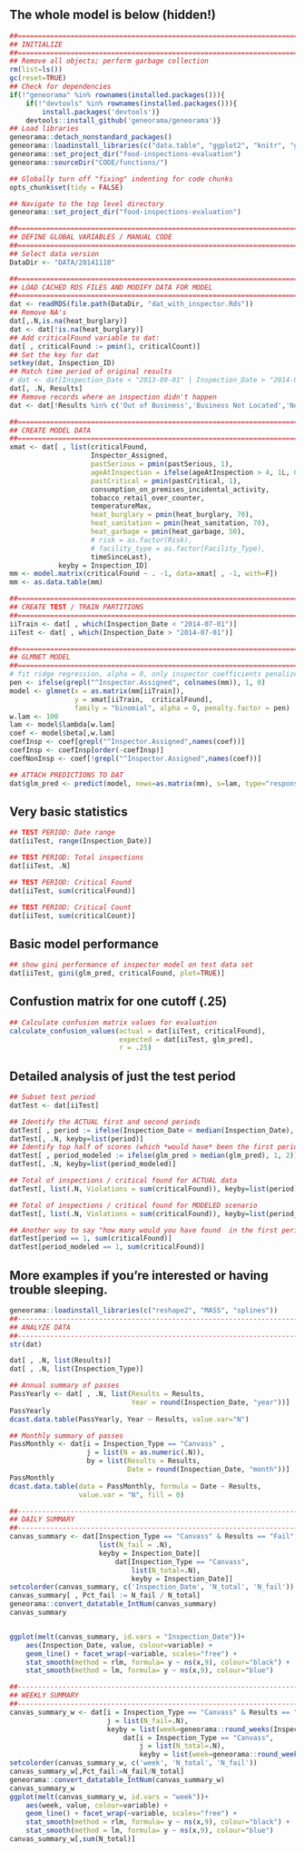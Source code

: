
## The whole model is below (hidden!)

```r
##==============================================================================
## INITIALIZE
##==============================================================================
## Remove all objects; perform garbage collection
rm(list=ls())
gc(reset=TRUE)
## Check for dependencies
if(!"geneorama" %in% rownames(installed.packages())){
    if(!"devtools" %in% rownames(installed.packages())){
        install.packages('devtools')}
    devtools::install_github('geneorama/geneorama')}
## Load libraries
geneorama::detach_nonstandard_packages()
geneorama::loadinstall_libraries(c("data.table", "ggplot2", "knitr", "glmnet"))
geneorama::set_project_dir("food-inspections-evaluation")
geneorama::sourceDir("CODE/functions/")

## Globally turn off "fixing" indenting for code chunks
opts_chunk$set(tidy = FALSE)

## Navigate to the top level directory 
geneorama::set_project_dir("food-inspections-evaluation")

##==============================================================================
## DEFINE GLOBAL VARIABLES / MANUAL CODE
##==============================================================================
## Select data version
DataDir <- "DATA/20141110"

##==============================================================================
## LOAD CACHED RDS FILES AND MODIFY DATA FOR MODEL
##==============================================================================
dat <- readRDS(file.path(DataDir, "dat_with_inspector.Rds"))
## Remove NA's
dat[,.N,is.na(heat_burglary)]
dat <- dat[!is.na(heat_burglary)]
## Add criticalFound variable to dat:
dat[ , criticalFound := pmin(1, criticalCount)]
## Set the key for dat
setkey(dat, Inspection_ID)
## Match time period of original results
# dat <- dat[Inspection_Date < "2013-09-01" | Inspection_Date > "2014-07-01"]
dat[, .N, Results]
## Remove records where an inspection didn't happen
dat <- dat[!Results %in% c('Out of Business','Business Not Located','No Entry')]

##==============================================================================
## CREATE MODEL DATA
##==============================================================================
xmat <- dat[ , list(criticalFound,
                    Inspector_Assigned,
                    pastSerious = pmin(pastSerious, 1),
                    ageAtInspection = ifelse(ageAtInspection > 4, 1L, 0L),
                    pastCritical = pmin(pastCritical, 1),
                    consumption_on_premises_incidental_activity,
                    tobacco_retail_over_counter,
                    temperatureMax,
                    heat_burglary = pmin(heat_burglary, 70),
                    heat_sanitation = pmin(heat_sanitation, 70),
                    heat_garbage = pmin(heat_garbage, 50),
                    # risk = as.factor(Risk),
                    # facility_type = as.factor(Facility_Type),
                    timeSinceLast),
            keyby = Inspection_ID]
mm <- model.matrix(criticalFound ~ . -1, data=xmat[ , -1, with=F])
mm <- as.data.table(mm)

##==============================================================================
## CREATE TEST / TRAIN PARTITIONS
##==============================================================================
iiTrain <- dat[ , which(Inspection_Date < "2014-07-01")]
iiTest <- dat[ , which(Inspection_Date > "2014-07-01")]

##==============================================================================
## GLMNET MODEL
##==============================================================================
# fit ridge regression, alpha = 0, only inspector coefficients penalized
pen <- ifelse(grepl("^Inspector.Assigned", colnames(mm)), 1, 0)
model <- glmnet(x = as.matrix(mm[iiTrain]),
                y = xmat[iiTrain,  criticalFound],
                family = "binomial", alpha = 0, penalty.factor = pen)
w.lam <- 100
lam <- model$lambda[w.lam]
coef <- model$beta[,w.lam]
coefInsp <- coef[grepl("^Inspector.Assigned",names(coef))]
coefInsp <- coefInsp[order(-coefInsp)]
coefNonInsp <- coef[!grepl("^Inspector.Assigned",names(coef))]

## ATTACH PREDICTIONS TO DAT
dat$glm_pred <- predict(model, newx=as.matrix(mm), s=lam, type="response")[,1]
```


## Very basic statistics

```r
## TEST PERIOD: Date range
dat[iiTest, range(Inspection_Date)]

## TEST PERIOD: Total inspections
dat[iiTest, .N]

## TEST PERIOD: Critical Found
dat[iiTest, sum(criticalFound)]

## TEST PERIOD: Critical Count
dat[iiTest, sum(criticalCount)]
```

## Basic model performance

```r
## show gini performance of inspector model on test data set
dat[iiTest, gini(glm_pred, criticalFound, plot=TRUE)]
```

## Confustion matrix for one cutoff (.25)

```r
## Calculate confusion matrix values for evaluation
calculate_confusion_values(actual = dat[iiTest, criticalFound],
                           expected = dat[iiTest, glm_pred], 
                           r = .25)
```


## Detailed analysis of just the test period

```r
## Subset test period
datTest <- dat[iiTest]

## Identify the ACTUAL first and second periods
datTest[ , period := ifelse(Inspection_Date < median(Inspection_Date), 1, 2)]
datTest[, .N, keyby=list(period)]
## Identify top half of scores (which *would have* been the first period)
datTest[ , period_modeled := ifelse(glm_pred > median(glm_pred), 1, 2)]
datTest[, .N, keyby=list(period_modeled)]

## Total of inspections / critical found for ACTUAL data
datTest[, list(.N, Violations = sum(criticalFound)), keyby=list(period)]

## Total of inspections / critical found for MODELED scenario
datTest[, list(.N, Violations = sum(criticalFound)), keyby=list(period_modeled)]

## Another way to say "how many would you have found  in the first period"
datTest[period == 1, sum(criticalFound)]
datTest[period_modeled == 1, sum(criticalFound)]
```


## More examples if you're interested or having trouble sleeping.

```r
geneorama::loadinstall_libraries(c("reshape2", "MASS", "splines"))
##------------------------------------------------------------------------------
## ANALYZE DATA
##------------------------------------------------------------------------------
str(dat)

dat[ , .N, list(Results)]
dat[ , .N, list(Inspection_Type)]

## Annual summary of passes
PassYearly <- dat[ , .N, list(Results = Results, 
                              Year = round(Inspection_Date, "year"))]
PassYearly
dcast.data.table(PassYearly, Year ~ Results, value.var="N")

## Monthly summary of passes
PassMonthly <- dat[i = Inspection_Type == "Canvass" , 
                   j = list(N = as.numeric(.N)), 
                   by = list(Results = Results, 
                             Date = round(Inspection_Date, "month"))]
PassMonthly
dcast.data.table(data = PassMonthly, formula = Date ~ Results,
                 value.var = "N", fill = 0)

##------------------------------------------------------------------------------
## DAILY SUMMARY
##------------------------------------------------------------------------------
canvas_summary <- dat[Inspection_Type == "Canvass" & Results == "Fail",
                      list(N_fail = .N),
                      keyby = Inspection_Date][
                          dat[Inspection_Type == "Canvass",
                              list(N_total=.N),
                              keyby = Inspection_Date]]
setcolorder(canvas_summary, c('Inspection_Date', 'N_total', 'N_fail'))
canvas_summary[ , Pct_fail := N_fail / N_total]
geneorama::convert_datatable_IntNum(canvas_summary)
canvas_summary


ggplot(melt(canvas_summary, id.vars = "Inspection_Date"))+
    aes(Inspection_Date, value, colour=variable) +    
    geom_line() + facet_wrap(~variable, scales="free") + 
    stat_smooth(method = rlm, formula= y ~ ns(x,9), colour="black") +
    stat_smooth(method = lm, formula= y ~ ns(x,9), colour="blue")

##------------------------------------------------------------------------------
## WEEKLY SUMMARY
##------------------------------------------------------------------------------
canvas_summary_w <- dat[i = Inspection_Type == "Canvass" & Results == "Fail",
                        j = list(N_fail=.N),
                        keyby = list(week=geneorama::round_weeks(Inspection_Date))][
                            dat[i = Inspection_Type == "Canvass",
                                j = list(N_total=.N),
                                keyby = list(week=geneorama::round_weeks(Inspection_Date))]]
setcolorder(canvas_summary_w, c('week', 'N_total', 'N_fail'))
canvas_summary_w[,Pct_fail:=N_fail/N_total]
geneorama::convert_datatable_IntNum(canvas_summary_w)
canvas_summary_w
ggplot(melt(canvas_summary_w, id.vars = "week"))+
    aes(week, value, colour=variable) +    
    geom_line() + facet_wrap(~variable, scales="free") + 
    stat_smooth(method = rlm, formula= y ~ ns(x,9), colour="black") +
    stat_smooth(method = lm, formula= y ~ ns(x,9), colour="blue")
canvas_summary_w[,sum(N_total)]

```











